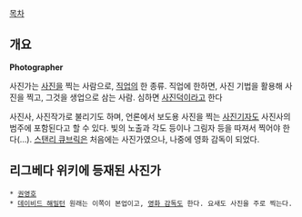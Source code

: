 [[목차]]

== 개요 ==
'''Photographer'''

사진가는 [[사진]]을 찍는 사람으로, [[직업]]의 한 종류. 직업에 한하면, 사진 기법을 활용해 사진을 찍고, 그것을 생업으로 삼는 사람. 심하면 [[사진덕]]이라고 한다

사진사, 사진작가로 불리기도 하며, 언론에서 보도용 사진을 찍는 [[사진기자]]도 사진사의 범주에 포함된다고 할 수 있다. 빛의 노출과 각도 등이나 그림자 등을 따져서 찍어야 한다(...). [[스탠리 큐브릭]]은 처음에는 사진가였으나, 나중에 영화 감독이 되었다.

== 리그베다 위키에 등재된 사진가 ==
 * [[권영호]]
 * [[데이비드 해밀턴]] 원래는 이쪽이 본업이고, [[영화 감독]]도 한다. 요새도 사진을 주로 찍는다.
